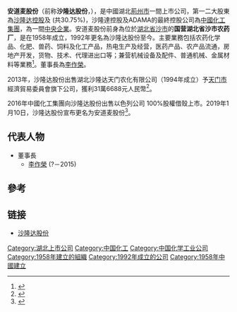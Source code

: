 '''安道麦股份'''（前称'''沙隆达股份'''，{{szse|000553|name=安道麦A|codeB=200553|nameB=安道麦B}}），是中國湖北[[荊州市|荊州市]]一間上市公司，第一二大股東為[[沙隆达控股|沙隆达控股]]及{{link-en|ADAMA|ADAMA Agricultural Solutions}} (共30.75%)，沙隆達控股及ADAMA的最終控股公司為[[中國化工集團|中國化工集團]]，為一間[[國務院國有資產監督管理委員會|中央企業]]。安道麦股份前身為位於[[湖北省|湖北省]][[沙市|沙市]]的'''国营湖北省沙市农药厂'''，是在1958年成立，1992年更名為沙隆达股份至今。主要業務包括农药化学品、化肥、兽药、饲料及化工产品，热电生产及经营，医药产品、农产品流通，房地产开发，货物、技术、代理进出口等；兼营机械设备及配件、普通机械、金属材料等業務<ref>{{Cite web |url=http://www.sanonda.cn/hbsld/gywm/gsjj/A860101web_1.htm |title=湖北沙隆达股份有限公司簡介 |access-date=2016-10-27 |archive-url=https://web.archive.org/web/20161022111132/http://www.sanonda.cn/hbsld/gywm/gsjj/A860101web_1.htm |archive-date=2016-10-22 |dead-url=yes }}</ref>。董事長為[[李作榮|李作榮]]。

2013年，沙隆达股份出售湖北沙隆达天门农化有限公司（1994年成立）予[[天门市|天门市]]經濟貿易委員會旗下公司，獲利31萬6688元人民幣<ref>{{Cite web |url=http://www.sanonda.cn/hbsld/rootfiles/2014/03/19/1395191089557697-1395191089559897.pdf |title=沙隆达股份有限公司2013年報 |access-date=2016-10-27 |archive-url=https://web.archive.org/web/20160309022830/http://sanonda.cn/hbsld/rootfiles/2014/03/19/1395191089557697-1395191089559897.pdf |archive-date=2016-03-09 |dead-url=yes }}</ref>。

2016年中國化工集團向沙隆达股份出售以色列公司{{link-en|ADAMA|ADAMA Agricultural Solutions}} 100%股權借殼上市。2019年1月10日，沙隆达股份宣布更名为安道麦股份<ref>{{cite news |author1=邵海鹏 |author2=刘展超 |title=沙隆达更名安道麦，中国化工旗下农化板块整合再迈一步 |url=https://www.yicai.com/news/100096981.html |accessdate=2020-07-31 |work=一财网 |agency=[[第一财经|第一财经]] |date=2019-01-11}}</ref>。

==代表人物==
* 董事長
** [[李作榮_(沙隆達)|李作榮]] (?－2015)

==參考==
{{reflist}}

== 链接 ==
*[http://www.sanonda.cn 沙隆达股份] {{Wayback|url=http://www.sanonda.cn/ |date=20140101005042 }}

[[Category:湖北上市公司|Category:湖北上市公司]]
[[Category:中国化工|Category:中国化工]]
[[Category:中国化学工业公司|Category:中国化学工业公司]]
[[Category:1958年建立的組織|Category:1958年建立的組織]]
[[Category:1992年成立的公司|Category:1992年成立的公司]]
[[Category:1958年中國建立|Category:1958年中國建立]]